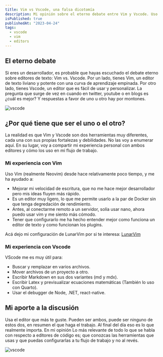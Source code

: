 ```yaml
---
title: Vim vs Vscode, una falsa dicotomía
description: Mi opinión sobre el eterno debate entre Vim y Vscode. Uso ambos y pienso que son buenas herramientas.
isPublished: true
publishedAt: "2023-04-24"
tags:
  - vscode
  - vim
  - editors
---
```


## El eterno debate

Si eres un desarrollador, es probable que hayas escuchado el debate eterno sobre editores de texto: Vim vs.
Vscode. Por un lado, tienes Vim, un editor de texto liviano y potente con una curva de aprendizaje empinada.
Por otro lado, tienes Vscode, un editor que es fácil de usar y personalizar. La pregunta que surge de vez en
cuando en twitter, youtube o en blogs es ¿cuál es mejor? Y respuestas a favor de uno u otro hay por montones.

![vscode](/images/blogs/vscode.svg)

## ¿Por qué tiene que ser el uno o el otro?

La realidad es que Vim y Vscode son dos herramientas muy diferentes, cada una con sus propias fortalezas y debilidades.
No las voy a enumerar aquí. En su lugar, voy a compartir mi experiencia personal con ambos editores y
cómo los uso en mi flujo de trabajo.

### Mi experiencia con Vim

Uso Vim (realmente Neovim) desde hace relativamente poco tiempo, y me ha ayudado a:

- Mejorar mi velocidad de escritura, que no me hace mejor desarrollador pero mis ideas fluyen más rápido.
- Es un editor muy ligero, lo que me permite usarlo a la par de Docker sin que tenga degredación de rendimiento.
- Antes, al conectarme remoto a un servidor, solía usar nano, ahora puedo usar vim y me siento más cómodo.
- Tener que configurarlo me ha hecho entender mejor como funciona un editor de texto y como funcionan los plugins.

Acá dejo mi configuración de LunarVim por si te interesa: [LunarVim](https://github.com/jsantanders/lvim.config)

### Mi experiencia con Vscode

VScode me es muy útil para:

- Buscar y remplazar en varios archivos.
- Mover archivos de un proyecto a otro.
- Escribir Markdown en sus dos variantes (md y mdx).
- Escribir Latex y previsualizar ecuaciones matemáticas (También lo uso con Quarto).
- Usar el debugger de Node, .NET, react-native.

## Mi aporte a la discusión

Usa el editor que más te guste. Pueden ser ambos, puede ser ninguno de estos dos, en resumen el que haga el trabajo.
Al final del día eso es lo que realmente importa. En mi opinión Lo más relevante de todo lo que se habla con respecto
a editores de código es; que conozcas las herramientas que usas y que puedas configurarlas a tu flujo de trabajo
y no al revés.

![vscode](/images/blogs/both-is-good.gif)
